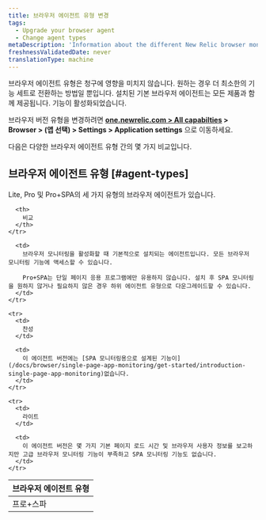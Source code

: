 ```yaml
---
title: 브라우저 에이전트 유형 변경
tags:
  - Upgrade your browser agent
  - Change agent types
metaDescription: 'Information about the different New Relic browser monitoring agent types (Lite, Pro, or Pro+SPA).'
freshnessValidatedDate: never
translationType: machine
---
```


브라우저 에이전트 유형은 청구에 영향을 미치지 않습니다. 원하는 경우 더 최소한의 기능 세트로 전환하는 방법일 뿐입니다. 설치된 기본 브라우저 에이전트는 모든 제품과 함께 제공됩니다. <InlinePopover type="browser"/>기능이 활성화되었습니다.

브라우저 버전 유형을 변경하려면 **[one.newrelic.com > All capabilties](https://one.newrelic.com/all-capabilities) > Browser > (앱 선택) > Settings > Application settings** 으로 이동하세요.

다음은 다양한 브라우저 에이전트 유형 간의 몇 가지 비교입니다.

## 브라우저 에이전트 유형 [#agent-types]

Lite, Pro 및 Pro+SPA의 세 가지 유형의 브라우저 에이전트가 있습니다.

<table>
  <thead>
    <tr>
      <th style={{ width: "150px" }}>
        브라우저 에이전트 유형
      </th>

      <th>
        비교
      </th>
    </tr>
  </thead>

  <tbody>
    <tr>
      <td>
        프로+스파
      </td>

      <td>
        브라우저 모니터링을 활성화할 때 기본적으로 설치되는 에이전트입니다. 모든 브라우저 모니터링 기능에 액세스할 수 있습니다.

        Pro+SPA는 단일 페이지 응용 프로그램에만 유용하지 않습니다. 설치 후 SPA 모니터링을 원하지 않거나 필요하지 않은 경우 하위 에이전트 유형으로 다운그레이드할 수 있습니다.
      </td>
    </tr>

    <tr>
      <td>
        찬성
      </td>

      <td>
        이 에이전트 버전에는 [SPA 모니터링용으로 설계된 기능이](/docs/browser/single-page-app-monitoring/get-started/introduction-single-page-app-monitoring)없습니다.
      </td>
    </tr>

    <tr>
      <td>
        라이트
      </td>

      <td>
        이 에이전트 버전은 몇 가지 기본 페이지 로드 시간 및 브라우저 사용자 정보를 보고하지만 고급 브라우저 모니터링 기능이 부족하고 SPA 모니터링 기능도 없습니다.
      </td>
    </tr>
  </tbody>
</table>